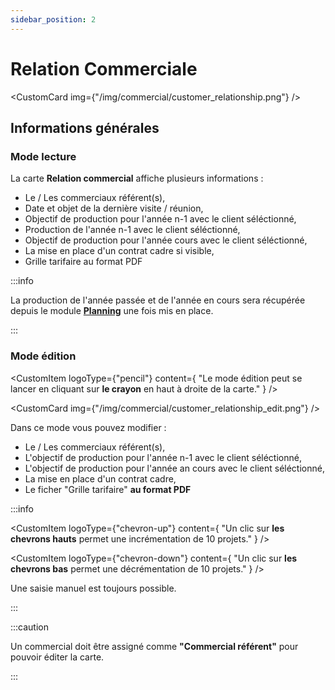 ```yaml
---
sidebar_position: 2
---
```



# Relation Commerciale

<CustomCard img={"/img/commercial/customer_relationship.png"} />

## Informations générales

### Mode lecture

La carte **Relation commercial** affiche plusieurs informations :

- Le / Les commerciaux référent(s),
- Date et objet de la dernière visite / réunion,
- Objectif de production pour l'année n-1 avec le client séléctionné,
- Production de l'année n-1 avec le client séléctionné,
- Objectif de production pour l'année cours avec le client séléctionné,
- La mise en place d'un contrat cadre si visible,
- Grille tarifaire au format PDF

:::info

La production de l'année passée et de l'année en cours sera récupérée depuis le module **[Planning](/docs/category/planning)** une fois mis en place.

:::

### Mode édition

<CustomItem
  logoType={"pencil"}
  content={
    "Le mode édition peut se lancer en cliquant sur <b>le crayon</b> en haut à droite de la carte."
  }
/>

<CustomCard img={"/img/commercial/customer_relationship_edit.png"} />

Dans ce mode vous pouvez modifier :

- Le / Les commerciaux référent(s),
- L'objectif de production pour l'année n-1 avec le client séléctionné,
- L'objectif de production pour l'année an cours avec le client séléctionné,
- La mise en place d'un contrat cadre,
- Le ficher "Grille tarifaire" **au format PDF**

:::info

<CustomItem
  logoType={"chevron-up"}
  content={
    "Un clic sur <b>les chevrons hauts</b> permet une incrémentation de 10 projets."
  }
/>

<CustomItem
  logoType={"chevron-down"}
  content={
    "Un clic sur <b>les chevrons bas</b> permet une décrémentation de 10 projets."
  }
/>

Une saisie manuel est toujours possible.

:::

:::caution

Un commercial doit être assigné comme **"Commercial référent"** pour pouvoir éditer la carte.

:::
